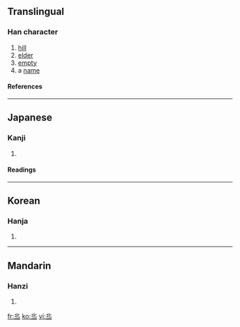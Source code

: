 {{see|丘}}<!-- may be replaced by zh-forms -->

==Translingual==
===Han character===
{{Han char|rad=一|as=05|sn=6|four=|canj=中心一 (LPM)}}
# [[hill]]
# [[elder]]
# [[empty]]
# a [[name]]
====References====
{{Han ref|kx=0078.100|dkj=00045|hdz=10017.110|uh=4E20|ud=20000}}
----
==Japanese==
===Kanji===
{{ja-kanji|grade=|rs=一05}}
# {{defn|Japanese}}
====Readings====
{{ja-readings|on=[[きゅう]] (kyū)|kun=[[おか]] (oka)}}
----
==Korean==
===Hanja===
{{ko-hanja|hangeul=구|rv=gu|mr=ku}}
# {{defn|Korean}}
----
==Mandarin==
===Hanzi===
{{cmn-hanzi|pin=[[qiū]] (qiu1)|wg=ch'iu<sup>1</sup>}}
# {{defn|Mandarin}}

[[fr:丠]]
[[ko:丠]]
[[vi:丠]]